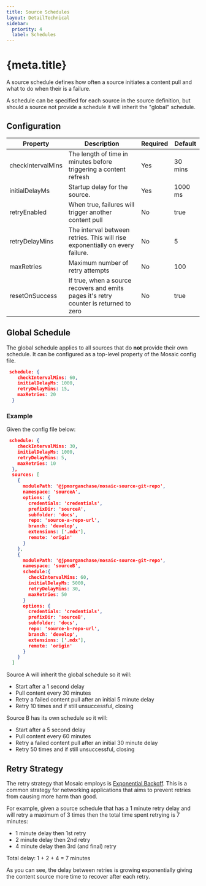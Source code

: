 ```yaml
---
title: Source Schedules
layout: DetailTechnical
sidebar:
  priority: 4
  label: Schedules
---
```


# {meta.title}

A source schedule defines how often a source initiates a content pull and what to do when their is a failure.

A schedule can be specified for each source in the source definition, but should a source not provide a schedule it will inherit the "global" schedule.

## Configuration

| Property          | Description                                                                            | Required | Default |
| ----------------- | -------------------------------------------------------------------------------------- | -------- | ------- |
| checkIntervalMins | The length of time in minutes before triggering a content refresh                      | Yes      | 30 mins |
| initialDelayMs    | Startup delay for the source.                                                          | Yes      | 1000 ms |
| retryEnabled      | When true, failures will trigger another content pull                                  | No       | true    |
| retryDelayMins    | The interval between retries. This will rise exponentially on every failure.           | No       | 5       |
| maxRetries        | Maximum number of retry attempts                                                       | No       | 100     |
| resetOnSuccess    | If true, when a source recovers and emits pages it's retry counter is returned to zero | No       | true    |

## Global Schedule

The global schedule applies to all sources that do **not** provide their own schedule. It can be configured as a top-level property of the Mosaic config file.

```json
 schedule: {
    checkIntervalMins: 60,
    initialDelayMs: 1000,
    retryDelayMins: 15,
    maxRetries: 20
  }
```

### Example

Given the config file below:

```json
 schedule: {
    checkIntervalMins: 30,
    initialDelayMs: 1000,
    retryDelayMins: 5,
    maxRetries: 10
  },
  sources: [
    {
      modulePath: '@jpmorganchase/mosaic-source-git-repo',
      namespace: 'sourceA',
      options: {
        credentials: 'credentials',
        prefixDir: 'sourceA',
        subfolder: 'docs',
        repo: 'source-a-repo-url',
        branch: 'develop',
        extensions: ['.mdx'],
        remote: 'origin'
      }
    },
    {
      modulePath: '@jpmorganchase/mosaic-source-git-repo',
      namespace: 'sourceB',
      schedule:{
        checkIntervalMins: 60,
        initialDelayMs: 5000,
        retryDelayMins: 30,
        maxRetries: 50
      }
      options: {
        credentials: 'credentials',
        prefixDir: 'sourceB',
        subfolder: 'docs',
        repo: 'source-b-repo-url',
        branch: 'develop',
        extensions: ['.mdx'],
        remote: 'origin'
      }
    }
  ]
```

Source A will inherit the global schedule so it will:

- Start after a 1 second delay
- Pull content every 30 minutes
- Retry a failed content pull after an initial 5 minute delay
- Retry 10 times and if still unsuccessful, closing

Source B has its own schedule so it will:

- Start after a 5 second delay
- Pull content every 60 minutes
- Retry a failed content pull after an initial 30 minute delay
- Retry 50 times and if still unsuccessful, closing

## Retry Strategy

The retry strategy that Mosaic employs is [Exponential Backoff](https://en.wikipedia.org/wiki/Exponential_backoff). This is a common strategy for networking applications that aims to prevent retries from causing more harm than good.

For example, given a source schedule that has a 1 minute retry delay and will retry a maximum of 3 times then the total time spent retrying is 7 minutes:

- 1 minute delay then 1st retry
- 2 minute delay then 2nd retry
- 4 minute delay then 3rd (and final) retry

Total delay: 1 + 2 + 4 = 7 minutes

As you can see, the delay between retries is growing exponentially giving the content source more time to recover after each retry.

